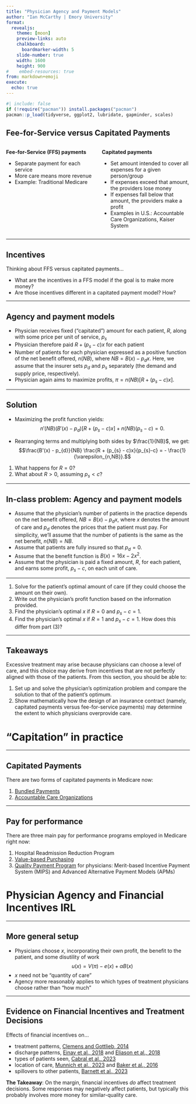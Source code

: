 ```yaml
---
title: "Physician Agency and Payment Models"
author: "Ian McCarthy | Emory University"
format: 
  revealjs:
    theme: [moon]
    preview-links: auto
    chalkboard:
      boardmarker-width: 5
    slide-number: true
    width: 1600
    height: 900    
#    embed-resources: true
from: markdown+emoji
execute: 
  echo: true
---
```


```r
#| include: false
if (!require("pacman")) install.packages("pacman")
pacman::p_load(tidyverse, ggplot2, lubridate, gapminder, scales)
```

## Fee-for-Service versus Capitated Payments

:::: {.columns}

::: {.column width="50%"}
**Fee-for-Service (FFS) payments**

- Separate payment for each service
- More care means more revenue
- Example: Traditional Medicare
:::

::: {.column width="50%"}
**Capitated payments**

- Set amount intended to cover all expenses for a given person/group
- If expenses exceed that amount, the providers lose money
- If expenses fall below that amount, the providers make a profit
- Examples in U.S.: Accountable Care Organizations, Kaiser System
:::

::::

---

## Incentives

Thinking about FFS versus capitated payments...

- What are the incentives in a FFS model if the goal is to make more money?
- Are those incentives different in a capitated payment model? How?

---

## Agency and payment models

- Physician receives fixed ("capitated") amount for each patient, $R$, along with some price per unit of service, $p_{s}$
- Physician therefore paid $R + (p_{s} - c)x$ for each patient
- Number of patients for each physician expressed as a positive function of the net benefit offered, $n(NB)$, where $NB=B(x) - p_{d}x$. Here, we assume that the insurer sets $p_{d}$ and $p_{s}$ separately (the demand and supply price, respectively).
- Physician again aims to maximize profits, $\pi=n(NB)\left[R+(p_{s}-c)x\right]$.


---

## Solution

- Maximizing the profit function yields:
$$n'(NB)(B'(x) - p_{d}) \left[R + (p_{s} - c)x \right] + n(NB)(p_{s}-c) = 0.$$

- Rearranging terms and multiplying both sides by $\frac{1}{NB}$, we get:
$$\frac{B'(x) - p_{d}}{NB} \frac{R + (p_{s} - c)x}{p_{s}-c} = - \frac{1}{\varepsilon_{n,NB}}.$$

::: {.fragment}
1. What happens for $R=0$?
2. What about $R>0$, assuming $p_{s}<c$?
:::

---

## In-class problem: Agency and payment models

- Assume that the physician's number of patients in the practice depends on the net benefit offered, $NB=B(x) - p_{d}x$, where $x$ denotes the amount of care and $p_{d}$ denotes the prices that the patient must pay. For simplicity, we'll assume that the number of patients is the same as the net benefit, $n(NB) = NB$.
- Assume that patients are fully insured so that $p_{d}=0$. 
- Assume that the benefit function is $B(x) = 16x-2x^{2}$. 
- Assume that the physician is paid a fixed amount, $R$, for each patient, and earns some profit, $p_{s}-c$, on each unit of care.

---

1. Solve for the patient's optimal amount of care (if they could choose the amount on their own).
2. Write out the physician's profit function based on the information provided.
3. Find the physician's optimal $x$ if $R=0$ and $p_{s}-c=1$.
4. Find the physician's optimal $x$ if $R=1$ and $p_{s}-c=1$. How does this differ from part (3)?



---

## Takeaways

Excessive treatment may arise because physicians can choose a level of care, and this choice may derive from incentives that are not perfectly aligned with those of the patients. From this section, you should be able to:

1. Set up and solve the physician's optimization problem and compare the solution to that of the patient's optimum.
2. Show mathematically how the design of an insurance contract (namely, capitated payments versus fee-for-service payments) may determine the extent to which physicians overprovide care.


# "Capitation" in practice

---

## Capitated Payments

There are two forms of capitated payments in Medicare now:

1. [Bundled Payments](https://innovation.cms.gov/initiatives/bundled-payments/)
2. [Accountable Care Organizations](https://www.cms.gov/Medicare/Medicare-Fee-for-Service-Payment/ACO/)

---

## Pay for performance

There are three main pay for performance programs employed in Medicare right now:

1. Hospital Readmission Reduction Program
2. [Value-based Purchasing](https://www.cms.gov/Medicare/Quality-Initiatives-Patient-Assessment-Instruments/Value-Based-Programs/HVBP/Hospital-Value-Based-Purchasing)
3. [Quality Payment Program](https://qpp.cms.gov/about/qpp-overview) for physicians: Merit-based Incentive Payment System (MIPS) and Advanced Alternative Payment Models (APMs)


# Physician Agency and Financial Incentives IRL

---

## More general setup

- Physicians choose $x$, incorporating their own profit, the benefit to the patient, and some disutility of work
$$u(x) = V(\pi) -e(x) + \alpha B(x)$$
- $x$ need not be "quantity of care"
- Agency more reasonably applies to which types of treatment physicians choose rather than "how much"

---

## Evidence on Financial Incentives and Treatment Decisions

Effects of financial incentives on...

- treatment patterns, [Clemens and Gottlieb, 2014](https://www.aeaweb.org/articles?id=10.1257/aer.104.4.1320)
- discharge patterns, [Einav et al., 2018](https://onlinelibrary.wiley.com/doi/abs/10.3982/ECTA15022) and [Eliason et al., 2018](https://www.aeaweb.org/articles?id=10.1257/aer.20170092)
- types of patients seen, [Cabral et al., 2023](https://www.nber.org/papers/w29471)
- location of care, [Munnich et al., 2023](https://papers.ssrn.com/sol3/papers.cfm?abstract_id=3845073) and [Baker et al., 2016](https://www.sciencedirect.com/science/article/abs/pii/S0167629616301679)
- spillovers to other patients, [Barnett et al., 2023](https://www.aeaweb.org/articles?id=10.1257/pol.20200553)

::: {.fragment}
**The Takeaway**: On the margin, financial incentives *do* affect treatment decisions. Some responses may negatively affect patients, but typically this probably involves more money for similar-quality care.
:::
